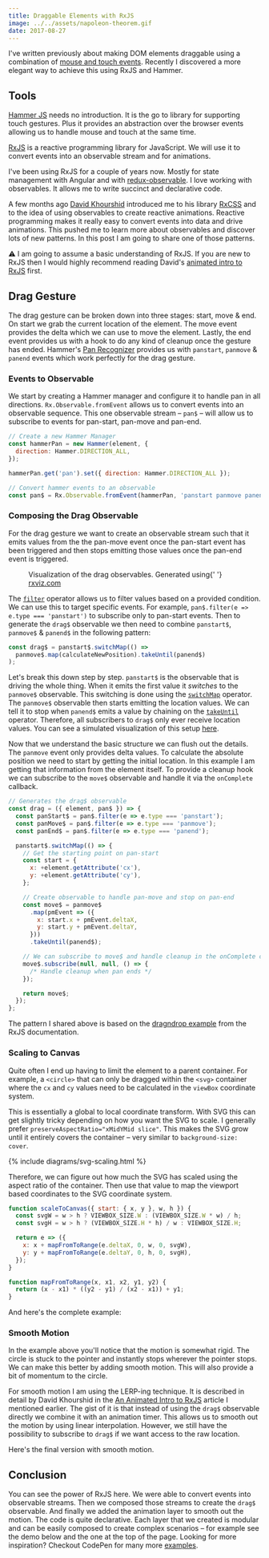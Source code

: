 ```yaml
---
title: Draggable Elements with RxJS
image: ../../assets/napoleon-theorem.gif
date: 2017-08-27
---
```



<CodePen
  hash="yoRBMj"
  title="Curves and Handles"
  height="600"
  defaultTab="result"
/>

I've written previously about making DOM elements draggable using a combination of [mouse and touch events](/touch-and-mouse-together). Recently I discovered a more elegant way to achieve this using RxJS and Hammer.

## Tools

[Hammer JS](http://hammerjs.github.io) needs no introduction. It is the go to library for supporting touch gestures. Plus it provides an abstraction over the browser events allowing us to handle mouse and touch at the same time.

[RxJS](https://github.com/reactivex/rxjs) is a reactive programming library for JavaScript. We will use it to convert events into an observable stream and for animations.

I've been using RxJS for a couple of years now. Mostly for state management with Angular and with [redux-observable](https://redux-observable.js.org). I love working with observables. It allows me to write succinct and declarative code.

A few months ago [David Khourshid](https://twitter.com/davidkpiano) introduced me to his library [RxCSS](https://github.com/davidkpiano/RxCSS) and to the idea of using observables to create reactive animations. Reactive programming makes it really easy to convert events into data and drive animations. This pushed me to learn more about observables and discover lots of new patterns. In this post I am going to share one of those patterns.

⚠️ I am going to assume a basic understanding of RxJS. If you are new to RxJS then I would highly recommend reading David's [animated intro to RxJS](https://css-tricks.com/animated-intro-rxjs) first.

## Drag Gesture

The drag gesture can be broken down into three stages: start, move & end. On start we grab the current location of the element. The move event provides the delta which we can use to move the element. Lastly, the end event provides us with a hook to do any kind of cleanup once the gesture has ended. Hammer's [Pan Recognizer](http://hammerjs.github.io/recognizer-pan/) provides us with `panstart`, `panmove` & `panend` events which work perfectly for the drag gesture.

### Events to Observable

We start by creating a Hammer manager and configure it to handle pan in all directions. `Rx.Observable.fromEvent` allows us to convert events into an observable sequence. This one observable stream – `pan$` – will allow us to subscribe to events for pan-start, pan-move and pan-end.

```js
// Create a new Hammer Manager
const hammerPan = new Hammer(element, {
  direction: Hammer.DIRECTION_ALL,
});

hammerPan.get('pan').set({ direction: Hammer.DIRECTION_ALL });

// Convert hammer events to an observable
const pan$ = Rx.Observable.fromEvent(hammerPan, 'panstart panmove panend');
```

### Composing the Drag Observable

For the drag gesture we want to create an observable stream such that it emits values from the the pan-move event once the pan-start event has been triggered and then stops emitting those values once the pan-end event is triggered.

<figure my={5}>
  <Drag />
  <figcaption>
    Visualization of the drag observables. Generated using{' '}
    <a href="https://rxviz.com/">rxviz.com</a>
  </figcaption>
</figure>

The [`filter`](https://www.learnrxjs.io/operators/filtering/filter.html) operator allows us to filter values based on a provided condition. We can use this to target specific events. For example, `pan$.filter(e => e.type === 'panstart')` to subscribe only to pan-start events. Then to generate the `drag$` observable we then need to combine `panstart$`, `panmove$` & `panend$` in the following pattern:

```js
const drag$ = panstart$.switchMap(() =>
  panmove$.map(calculateNewPosition).takeUntil(panend$)
);
```

Let's break this down step by step. `panstart$` is the observable that is driving the whole thing. When it emits the first value it _switches_ to the `panmove$` observable. This switching is done using the [`switchMap`](https://www.learnrxjs.io/operators/transformation/switchmap.html) operator. The `panmove$` observable then starts emitting the location values. We can tell it to stop when `panend$` emits a value by chaining on the [`takeUntil`](https://www.learnrxjs.io/operators/filtering/takeuntil.html) operator. Therefore, all subscribers to `drag$` only ever receive location values. You can see a simulated visualization of this setup [here](https://rxviz.com/v/A8DdXm8d).

Now that we understand the basic structure we can flush out the details. The `panmove` event only provides delta values. To calculate the absolute position we need to start by getting the initial location. In this example I am getting that information from the element itself. To provide a cleanup hook we can subscribe to the `move$` observable and handle it via the `onComplete` callback.

```js
// Generates the drag$ observable
const drag = ({ element, pan$ }) => {
  const panStart$ = pan$.filter(e => e.type === 'panstart');
  const panMove$ = pan$.filter(e => e.type === 'panmove');
  const panEnd$ = pan$.filter(e => e.type === 'panend');

  panstart$.switchMap(() => {
    // Get the starting point on pan-start
    const start = {
      x: +element.getAttribute('cx'),
      y: +element.getAttribute('cy'),
    };

    // Create observable to handle pan-move and stop on pan-end
    const move$ = panmove$
      .map(pmEvent => ({
        x: start.x + pmEvent.deltaX,
        y: start.y + pmEvent.deltaY,
      }))
      .takeUntil(panend$);

    // We can subscribe to move$ and handle cleanup in the onComplete callback
    move$.subscribe(null, null, () => {
      /* Handle cleanup when pan ends */
    });

    return move$;
  });
};
```

The pattern I shared above is based on the [dragndrop example](https://github.com/Reactive-Extensions/RxJS/blob/8fa95ac884181fb6cbff8ce7c1d669ffb190f5e4/examples/dragndrop/dragndrop.js) from the RxJS documentation.

### Scaling to Canvas

Quite often I end up having to limit the element to a parent container. For example, a `<circle>` that can only be dragged within the `<svg>` container where the `cx` and `cy` values need to be calculated in the `viewBox` coordinate system.

This is essentially a global to local coordinate transform. With SVG this can get slightly tricky depending on how you want the SVG to scale. I generally prefer `preserveAspectRatio="xMidYMid slice"`. This makes the SVG grow until it entirely covers the container – very similar to `background-size: cover`.

{% include diagrams/svg-scaling.html %}

Therefore, we can figure out how much the SVG has scaled using the aspect ratio of the container. Then use that value to map the viewport based coordinates to the SVG coordinate system.

```js
function scaleToCanvas({ start: { x, y }, w, h }) {
  const svgW = w > h ? VIEWBOX_SIZE.W : (VIEWBOX_SIZE.W * w) / h;
  const svgH = w > h ? (VIEWBOX_SIZE.H * h) / w : VIEWBOX_SIZE.H;

  return e => ({
    x: x + mapFromToRange(e.deltaX, 0, w, 0, svgW),
    y: y + mapFromToRange(e.deltaY, 0, h, 0, svgH),
  });
}

function mapFromToRange(x, x1, x2, y1, y2) {
  return (x - x1) * ((y2 - y1) / (x2 - x1)) + y1;
}
```

And here's the complete example:

<CodePen
  hash="RZeNRE"
  title="Drag Gesture with RxJS & Hammer – without smooth motion"
  height="400"
  defaultTab="js,result"
/>

### Smooth Motion

In the example above you'll notice that the motion is somewhat rigid. The circle is stuck to the pointer and instantly stops wherever the pointer stops. We can make this better by adding smooth motion. This will also provide a bit of momentum to the circle.

For smooth motion I am using the LERP-ing technique. It is described in detail by David Khourshid in the [An Animated Intro to RxJS](https://css-tricks.com/animated-intro-rxjs/#article-header-id-3) article I mentioned earlier. The gist of it is that instead of using the `drag$` observable directly we combine it with an animation timer. This allows us to smooth out the motion by using linear interpolation. However, we still have the possibility to subscribe to `drag$` if we want access to the raw location.

Here's the final version with smooth motion.

<CodePen
  hash="QMVymp"
  title="Drag Gesture with RxJS & Hammer"
  height="500"
  defaultTab="js,result"
/>

## Conclusion

You can see the power of RxJS here. We were able to convert events into observable streams. Then we composed those streams to create the `drag$` observable. And finally we added the animation layer to smooth out the motion. The code is quite declarative. Each layer that we created is modular and can be easily composed to create complex scenarios – for example see the demo below and the one at the top of the page. Looking for more inspiration? Checkout CodePen for many more [examples](https://codepen.io/search/pens/?q=rxcss).

<CodePen
  hash="yoVQbp"
  title="Napoleon's Theoremr"
  height="400"
  defaultTab="result"
/>
